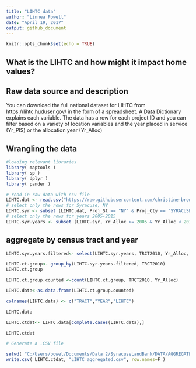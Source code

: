 ```yaml
---
title: "LIHTC data"
author: "Linnea Powell"
date: "April 19, 2017"
output: github_document
---
```


```r
knitr::opts_chunk$set(echo = TRUE)
```
## What is the LIHTC and how might it impact home values?

## Raw data source and description
You can download the full national dataset for LIHTC from https://lihtc.huduser.gov/ in the form of a spreadsheet. A Data Dictionary explains each variable. The data has a row for each project ID and you can filter based on a variety of location variables and the year placed in service (Yr_PIS) or the allocation year (Yr_Alloc)

## Wrangling the data
```r
#loading relevant libraries
library( maptools )
library( sp )
library( dplyr )
library( pander )
```


```r
# read in raw data with csv file
LIHTC.dat <- read.csv("https://raw.githubusercontent.com/christine-brown/SyracuseLandBank/master/DATA/RAW_DATA/LIHTC_raw.csv", header=TRUE)
# select only the rows for Syracuse, NY
LIHTC.syr <- subset (LIHTC.dat, Proj_St == "NY" & Proj_Cty == "SYRACUSE")
# select only the rows for years 2005-2015
LIHTC.syr.years <- subset (LIHTC.syr, Yr_Alloc >= 2005 & Yr_Alloc < 2016)


```

## aggregate by census tract and year
```r
LIHTC.syr.years.filtered<- select(LIHTC.syr.years, TRCT2010, Yr_Alloc, Project)

LIHTC.ct.group<- group_by(LIHTC.syr.years.filtered, TRCT2010)
LIHTC.ct.group

LIHTC.ct.group.counted <-count(LIHTC.ct.group, TRCT2010, Yr_Alloc)

LIHTC.data<-as.data.frame(LIHTC.ct.group.counted)

colnames(LIHTC.data) <- c("TRACT","YEAR","LIHTC")

LIHTC.data

LIHTC.ctdat<- LIHTC.data[complete.cases(LIHTC.data),]

LIHTC.ctdat
```



```r

# Generate a .CSV file 

setwd( "C:/Users/powel/Documents/Data 2/SyracuseLandBank/DATA/AGGREGATED_DATA" )
write.csv( LIHTC.ctdat, "LIHTC_aggregated.csv", row.names=F )

```


